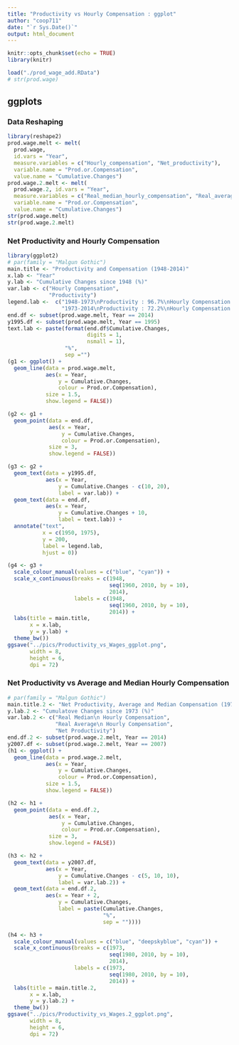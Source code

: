 ```yaml
---
title: "Productivity vs Hourly Compensation : ggplot"
author: "coop711"
date: "`r Sys.Date()`"
output: html_document
---
```


```r
knitr::opts_chunk$set(echo = TRUE)
library(knitr)
```

<!--
## Data
-->

```r
load("./prod_wage_add.RData")
# str(prod.wage)
```

## ggplots

### Data Reshaping

```r
library(reshape2)
prod.wage.melt <- melt(
  prod.wage, 
  id.vars = "Year", 
  measure.variables = c("Hourly_compensation", "Net_productivity"), 
  variable.name = "Prod.or.Compensation", 
  value.name = "Cumulative.Changes")
prod.wage.2.melt <- melt(
  prod.wage.2, id.vars = "Year", 
  measure.variables = c("Real_median_hourly_compensation", "Real_average_hourly_compensation", "Net_productivity"), 
  variable.name = "Prod.or.Compensation", 
  value.name = "Cumulative.Changes")
str(prod.wage.melt)
str(prod.wage.2.melt)
```

<P style = "page-break-before:always">

### Net Productivity and Hourly Compensation

```r
library(ggplot2)
# par(family = "Malgun Gothic")
main.title <- "Productivity and Compensation (1948-2014)"
x.lab <- "Year"
y.lab <- "Cumulative Changes since 1948 (%)"
var.lab <- c("Hourly Compensation", 
             "Productivity")
legend.lab <-  c("1948-1973\nProductivity : 96.7%\nHourly Compensation : 91.3%", 
                 "1973-2014\nProductivity : 72.2%\nHourly Compensation : 9.2%")
end.df <- subset(prod.wage.melt, Year == 2014)
y1995.df <- subset(prod.wage.melt, Year == 1995)
text.lab <- paste(format(end.df$Cumulative.Changes, 
                         digits = 1, 
                         nsmall = 1), 
                  "%", 
                  sep ="")
(g1 <- ggplot() +
  geom_line(data = prod.wage.melt, 
            aes(x = Year, 
                y = Cumulative.Changes, 
                colour = Prod.or.Compensation), 
            size = 1.5, 
            show.legend = FALSE))
```

<P style = "page-break-before:always">

```r
(g2 <- g1 + 
  geom_point(data = end.df, 
             aes(x = Year, 
                 y = Cumulative.Changes, 
                 colour = Prod.or.Compensation), 
             size = 3, 
             show.legend = FALSE))
```

<P style = "page-break-before:always">

```r
(g3 <- g2 +
  geom_text(data = y1995.df, 
            aes(x = Year, 
                y = Cumulative.Changes - c(10, 20), 
                label = var.lab)) +
  geom_text(data = end.df, 
            aes(x = Year, 
                y = Cumulative.Changes + 10, 
                label = text.lab)) +
  annotate("text", 
           x = c(1950, 1975), 
           y = 200, 
           label = legend.lab, 
           hjust = 0))
```

<P style = "page-break-before:always">

```r
(g4 <- g3 +
  scale_colour_manual(values = c("blue", "cyan")) + 
  scale_x_continuous(breaks = c(1948, 
                                seq(1960, 2010, by = 10),
                                2014), 
                     labels = c(1948, 
                                seq(1960, 2010, by = 10),
                                2014)) +
  labs(title = main.title, 
       x = x.lab, 
       y = y.lab) + 
  theme_bw())
ggsave("../pics/Productivity_vs_Wages_ggplot.png", 
       width = 8, 
       height = 6,
       dpi = 72)
```

<P style = "page-break-before:always"/>

### Net Productivity vs Average and Median Hourly Compensation

```r
# par(family = "Malgun Gothic")
main.title.2 <- "Net Productivity, Average and Median Compensation (1973-2014)"
y.lab.2 <- "Cumulatove Changes since 1973 (%)"
var.lab.2 <- c("Real Median\n Hourly Compensation", 
               "Real Average\n Hourly Compensation", 
               "Net Productivity")
end.df.2 <- subset(prod.wage.2.melt, Year == 2014)
y2007.df <- subset(prod.wage.2.melt, Year == 2007)
(h1 <- ggplot() +
  geom_line(data = prod.wage.2.melt, 
            aes(x = Year, 
                y = Cumulative.Changes, 
                colour = Prod.or.Compensation), 
            size = 1.5, 
            show.legend = FALSE))
```

<P style = "page-break-before:always">

```r
(h2 <- h1 + 
  geom_point(data = end.df.2, 
             aes(x = Year, 
                 y = Cumulative.Changes, 
                 colour = Prod.or.Compensation), 
             size = 3, 
             show.legend = FALSE))
```

<P style = "page-break-before:always">

```r
(h3 <- h2 +
  geom_text(data = y2007.df, 
            aes(x = Year, 
                y = Cumulative.Changes - c(5, 10, 10), 
                label = var.lab.2)) +
  geom_text(data = end.df.2, 
            aes(x = Year + 2, 
                y = Cumulative.Changes, 
                label = paste(Cumulative.Changes, 
                              "%", 
                              sep = ""))))
```

<P style = "page-break-before:always">

```r
(h4 <- h3 +
  scale_colour_manual(values = c("blue", "deepskyblue", "cyan")) + 
  scale_x_continuous(breaks = c(1973, 
                                seq(1980, 2010, by = 10),
                                2014), 
                     labels = c(1973, 
                                seq(1980, 2010, by = 10),
                                2014)) +
  labs(title = main.title.2, 
       x = x.lab, 
       y = y.lab.2) + 
  theme_bw())
ggsave("../pics/Productivity_vs_Wages.2_ggplot.png", 
       width = 8, 
       height = 6,
       dpi = 72)
```

<!--
### Save

```r
save.image("./prod_wage_add.RData")
```
-->